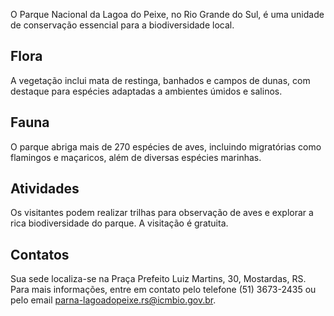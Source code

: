 O Parque Nacional da Lagoa do Peixe, no Rio Grande do Sul, é uma unidade de conservação essencial para a biodiversidade local.

## Flora

A vegetação inclui mata de restinga, banhados e campos de dunas, com destaque para espécies adaptadas a ambientes úmidos e salinos.

## Fauna

O parque abriga mais de 270 espécies de aves, incluindo migratórias como flamingos e maçaricos, além de diversas espécies marinhas.

## Atividades

Os visitantes podem realizar trilhas para observação de aves e explorar a rica biodiversidade do parque. A visitação é gratuita.

## Contatos

Sua sede localiza-se na Praça Prefeito Luiz Martins, 30, Mostardas, RS. Para mais informações, entre em contato pelo telefone (51) 3673-2435 ou pelo email parna-lagoadopeixe.rs@icmbio.gov.br.